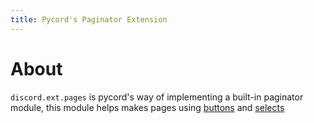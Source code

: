 ```yaml
---
title: Pycord's Paginator Extension
---
```


# About
`discord.ext.pages` is pycord's way of implementing a built-in paginator module,
this module helps makes pages using [buttons](./././Interactions/buttons.mdx) and [selects](./././Interactions/selects.mdx)